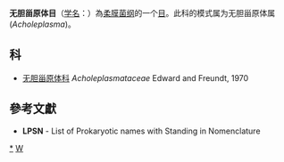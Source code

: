 {{Automatic taxobox
| taxon = Acholeplasmatales
| authority = Freundt et al., 1984
| type genus = 无胆甾原体属<br>''Acholeplasma''
| type genus authority = Edward and Freundt, 1970
}}
''' 无胆甾原体目'''（[[学名|学名]]：{{lang|la|''Acholeplasmatales''}}）為[[柔膜菌纲|柔膜菌纲]]的一个[[目|目]]。此科的模式属为无胆甾原体属(''Acholeplasma'')。

==科==
* [[无胆甾原体科|无胆甾原体科]] ''Acholeplasmataceae'' Edward and Freundt, 1970 

==參考文獻==
{{reflist}}
* '''LPSN''' - List of Prokaryotic names with Standing in Nomenclature
{{细菌分类}}
{{taxonbar}}

[[Category:_无胆甾原体目|*]]
[[Category:1984年描述的分类群|W]]